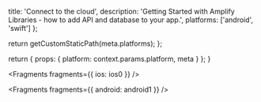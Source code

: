
  title: 'Connect to the cloud',
  description:
    'Getting Started with Amplify Libraries - how to add API and database to your app.',
  platforms: ['android', 'swift']
};

  return getCustomStaticPath(meta.platforms);
};

  return {
    props: {
      platform: context.params.platform,
      meta
    }
  };
}


<Fragments fragments={{ ios: ios0 }} />


<Fragments fragments={{ android: android1 }} />
